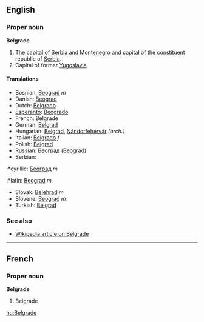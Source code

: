 ==English==
===Proper noun===
'''Belgrade'''

#The capital of [[Serbia and Montenegro]] and capital of the constituent republic of [[Serbia]].
#Capital of former [[Yugoslavia]].

====Translations====
*Bosnian: [[Beograd]] ''m''
*Danish: [[Beograd]]
*Dutch: [[Belgrado]]
*[[Esperanto]]: [[Beogrado]]
*French: Belgrade
*German: [[Belgrad]]
*Hungarian: [[Belgrád]], [[Nándorfehérvár]] ''(arch.)''
*Italian: [[Belgrado]] ''f''
*Polish: [[Belgrad]]
*Russian: [[Београд]] (Beograd)
*Serbian:
:*cyrillic: [[Београд]] ''m''
:*latin: [[Beograd]] ''m''
*Slovak: [[Belehrad]] ''m''
*Slovene: [[Beograd]] ''m''
*Turkish: [[Belgrad]]

===See also===
*[[w:Belgrade|Wikipedia article on Belgrade]]

----

==French==
===Proper noun===
'''Belgrade'''

#Belgrade

[[hu:Belgrade]]